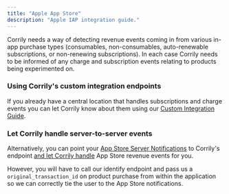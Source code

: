 ```yaml
---
title: "Apple App Store"
description: "Apple IAP integration guide."
---
```


Corrily needs a way of detecting revenue events coming in from various in-app purchase types (consumables, non-consumables,
auto-renewable subscriptions, or non-renewing subscriptions). In each case Corrily needs to be informed of any charge
and subscription events relating to products being experimented on.

### Using Corrily's custom integration endpoints

If you already have a central location that handles subscriptions and charge events you can let Corrily know about them
using our [Custom Integration Guide](integrations/01_custom-integration).

### Let Corrily handle server-to-server events

Alternatively, you can point your [App Store Server Notifications](https://help.apple.com/app-store-connect/#/dev0067a330b) to Corrily's
endpoint [and let Corrily handle](integrations/00_revenue-events-webhook) App Store revenue events for you.

However, you will have to call our identify endpoint and pass us a `original_transaction_id` on product purchase from within
the application so we can correctly tie the user to the App Store notifications.


